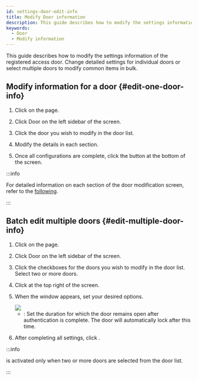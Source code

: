 ```yaml
---
id: settings-door-edit-info
title: Modify Door information
description: This guide describes how to modify the settings information of the registered access door.
keywords:
  - Door
  - Modify information
---
```


This guide describes how to modify the settings information of the registered access door. Change detailed settings for individual doors or select multiple doors to modify common items in bulk.

## Modify information for a door {#edit-one-door-info}

1. Click <Cmd sid='shell.header.setting' /> on the <Cmd sid='shell.header.launcher' /> page.

2. Click <Cmd>Door</Cmd> on the left sidebar of the screen.

3. Click the door you wish to modify in the door list.

4. Modify the details in each section.

5. Once all configurations are complete, click the <Cmd sid='button.apply' product='2' /> button at the bottom of the screen.

:::info

For detailed information on each section of the door modification screen, refer to the [following](settings-door-add).

:::

## Batch edit multiple doors {#edit-multiple-door-info}

1. Click <Cmd sid='shell.header.setting' /> on the <Cmd sid='shell.header.launcher' /> page.

2. Click <Cmd>Door</Cmd> on the left sidebar of the screen.

3. Click the checkboxes for the doors you wish to modify in the door list. Select two or more doors.

4. Click <Cmd sid='button.batchEdit' product='2' /> at the top right of the screen.

5. When the <Cmd sid='button.batchEdit' product='2' /> window appears, set your desired options.

   <Image src='/img/biostarx-setting-door-edit-batch.png' />

   * <Cmd sid='door.openTime' product='2' />: Set the duration for which the door remains open after authentication is complete. The door will automatically lock after this time.

6. After completing all settings, click <Cmd sid='button.apply' product='2' />.

:::info

<Cmd sid='button.batchEdit' product='2' /> is activated only when two or more doors are selected from the door list.

:::
